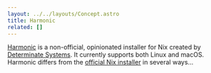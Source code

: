 ```yaml
---
layout: ../../layouts/Concept.astro
title: Harmonic
related: []
---
```


[Harmonic] is a non-official, opinionated installer for Nix created by [Determinate Systems][ds].
It currently supports both Linux and macOS. Harmonic differs from the [official Nix
installer][official] in several ways...

[ds]: https://determinate.systems
[harmonic]: https://github.com/DeterminateSystems/harmonic
[official]: https://nixos.org/download.html
